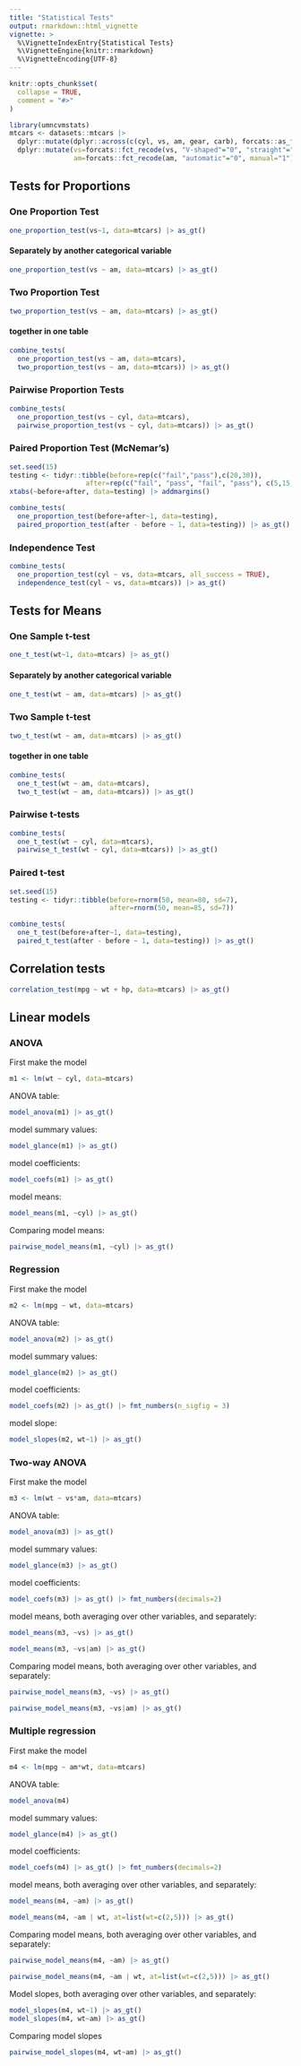 ```yaml
---
title: "Statistical Tests"
output: rmarkdown::html_vignette
vignette: >
  %\VignetteIndexEntry{Statistical Tests}
  %\VignetteEngine{knitr::rmarkdown}
  %\VignetteEncoding{UTF-8}
---
```


```r
knitr::opts_chunk$set(
  collapse = TRUE,
  comment = "#>"
)
```

```r
library(umncvmstats)
mtcars <- datasets::mtcars |> 
  dplyr::mutate(dplyr::across(c(cyl, vs, am, gear, carb), forcats::as_factor)) |>
  dplyr::mutate(vs=forcats::fct_recode(vs, "V-shaped"="0", "straight"="1"),
                am=forcats::fct_recode(am, "automatic"="0", manual="1"))
```

## Tests for Proportions

### One Proportion Test
```r
one_proportion_test(vs~1, data=mtcars) |> as_gt()
```

#### Separately by another categorical variable
```r
one_proportion_test(vs ~ am, data=mtcars) |> as_gt()
```

### Two Proportion Test
```r
two_proportion_test(vs ~ am, data=mtcars) |> as_gt()
```

#### together in one table
```r
combine_tests(
  one_proportion_test(vs ~ am, data=mtcars),
  two_proportion_test(vs ~ am, data=mtcars)) |> as_gt()
```

### Pairwise Proportion Tests
```r
combine_tests(
  one_proportion_test(vs ~ cyl, data=mtcars),
  pairwise_proportion_test(vs ~ cyl, data=mtcars)) |> as_gt()
```

### Paired Proportion Test (McNemar's)
```r
set.seed(15)
testing <- tidyr::tibble(before=rep(c("fail","pass"),c(20,30)),
                   after=rep(c("fail", "pass", "fail", "pass"), c(5,15,5,25)))
xtabs(~before+after, data=testing) |> addmargins()

combine_tests(
  one_proportion_test(before+after~1, data=testing),
  paired_proportion_test(after - before ~ 1, data=testing)) |> as_gt()
```

### Independence Test
```r
combine_tests(
  one_proportion_test(cyl ~ vs, data=mtcars, all_success = TRUE),
  independence_test(cyl ~ vs, data=mtcars)) |> as_gt()
```

## Tests for Means

### One Sample t-test
```r
one_t_test(wt~1, data=mtcars) |> as_gt()
```

#### Separately by another categorical variable
```r
one_t_test(wt ~ am, data=mtcars) |> as_gt()
```

### Two Sample t-test
```r
two_t_test(wt ~ am, data=mtcars) |> as_gt()
```

#### together in one table
```r
combine_tests(
  one_t_test(wt ~ am, data=mtcars),
  two_t_test(wt ~ am, data=mtcars)) |> as_gt()
```

### Pairwise t-tests
```r
combine_tests(
  one_t_test(wt ~ cyl, data=mtcars),
  pairwise_t_test(wt ~ cyl, data=mtcars)) |> as_gt()
```

### Paired t-test
```r
set.seed(15)
testing <- tidyr::tibble(before=rnorm(50, mean=80, sd=7),
                         after=rnorm(50, mean=85, sd=7))

combine_tests(
  one_t_test(before+after~1, data=testing),
  paired_t_test(after - before ~ 1, data=testing)) |> as_gt()
```

## Correlation tests
```r
correlation_test(mpg ~ wt + hp, data=mtcars) |> as_gt()
```

## Linear models

### ANOVA

First make the model
```r
m1 <- lm(wt ~ cyl, data=mtcars)
```

ANOVA table:
```r
model_anova(m1) |> as_gt()
```

model summary values:
```r
model_glance(m1) |> as_gt()
```

model coefficients:
```r
model_coefs(m1) |> as_gt()
```

model means:
```r
model_means(m1, ~cyl) |> as_gt()
```

Comparing model means:
```r
pairwise_model_means(m1, ~cyl) |> as_gt()
```

### Regression

First make the model
```r
m2 <- lm(mpg ~ wt, data=mtcars)
```

ANOVA table:
```r
model_anova(m2) |> as_gt()
```

model summary values:
```r
model_glance(m2) |> as_gt()
```

model coefficients:
```r
model_coefs(m2) |> as_gt() |> fmt_numbers(n_sigfig = 3)
```

model slope:
```r
model_slopes(m2, wt~1) |> as_gt()
```

### Two-way ANOVA
First make the model
```r
m3 <- lm(wt ~ vs*am, data=mtcars)
```

ANOVA table:
```r
model_anova(m3) |> as_gt()
```

model summary values:
```r
model_glance(m3) |> as_gt()
```

model coefficients:
```r
model_coefs(m3) |> as_gt() |> fmt_numbers(decimals=2)
```

model means, both averaging over other variables, and separately:
```r
model_means(m3, ~vs) |> as_gt()
```

```r
model_means(m3, ~vs|am) |> as_gt()
```

Comparing model means, both averaging over other variables, and separately:
```r
pairwise_model_means(m3, ~vs) |> as_gt()
```

```r
pairwise_model_means(m3, ~vs|am) |> as_gt()
```

### Multiple regression
First make the model
```r
m4 <- lm(mpg ~ am*wt, data=mtcars)
```

ANOVA table:
```r
model_anova(m4) 
```

model summary values:
```r
model_glance(m4) |> as_gt()
```

model coefficients:
```r
model_coefs(m4) |> as_gt() |> fmt_numbers(decimals=2)
```

model means, both averaging over other variables, and separately:
```r
model_means(m4, ~am) |> as_gt()
```

```r
model_means(m4, ~am | wt, at=list(wt=c(2,5))) |> as_gt()
```

Comparing model means, both averaging over other variables, and separately:
```r
pairwise_model_means(m4, ~am) |> as_gt()
```

```r
pairwise_model_means(m4, ~am | wt, at=list(wt=c(2,5))) |> as_gt()
```

Model slopes, both averaging over other variables, and separately:
```r
model_slopes(m4, wt~1) |> as_gt()
model_slopes(m4, wt~am) |> as_gt()
```

Comparing model slopes

```r
pairwise_model_slopes(m4, wt~am) |> as_gt()
```
